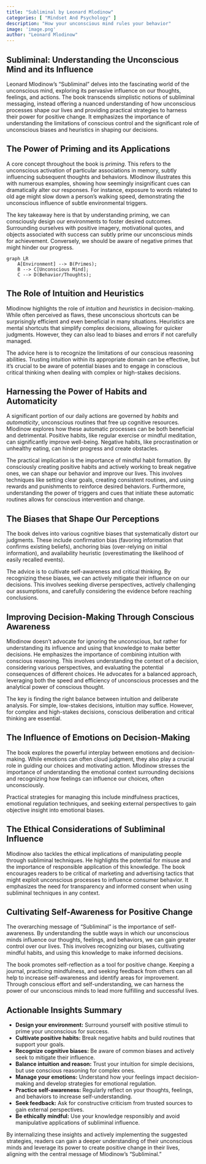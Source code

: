 ```yaml
---
title: "Subliminal by Leonard Mlodinow"
categories: [ "Mindset And Psychology" ]
description: "How your unconscious mind rules your behavior"
image: 'image.png'
author: "Leonard Mlodinow"
---
```

## Subliminal: Understanding the Unconscious Mind and its Influence

Leonard Mlodinow's "Subliminal" delves into the fascinating world of the unconscious mind, exploring its pervasive influence on our thoughts, feelings, and actions.  The book transcends simplistic notions of subliminal messaging, instead offering a nuanced understanding of how unconscious processes shape our lives and providing practical strategies to harness their power for positive change.  It emphasizes the importance of understanding the limitations of conscious control and the significant role of unconscious biases and heuristics in shaping our decisions.


## The Power of Priming and its Applications

A core concept throughout the book is *priming*. This refers to the unconscious activation of particular associations in memory, subtly influencing subsequent thoughts and behaviors. Mlodinow illustrates this with numerous examples, showing how seemingly insignificant cues can dramatically alter our responses. For instance, exposure to words related to old age might slow down a person's walking speed, demonstrating the unconscious influence of subtle environmental triggers.

The key takeaway here is that by understanding priming, we can consciously design our environments to foster desired outcomes.  Surrounding ourselves with positive imagery, motivational quotes, and objects associated with success can subtly prime our unconscious minds for achievement. Conversely, we should be aware of negative primes that might hinder our progress.

```mermaid
graph LR
    A[Environment] --> B(Primes);
    B --> C[Unconscious Mind];
    C --> D(Behavior/Thoughts);
```


## The Role of Intuition and Heuristics

Mlodinow highlights the role of *intuition* and *heuristics* in decision-making.  While often perceived as flaws, these unconscious shortcuts can be surprisingly efficient and even beneficial in many situations.  Heuristics are mental shortcuts that simplify complex decisions, allowing for quicker judgments. However, they can also lead to biases and errors if not carefully managed.

The advice here is to recognize the limitations of our conscious reasoning abilities.  Trusting intuition within its appropriate domain can be effective, but it's crucial to be aware of potential biases and to engage in conscious critical thinking when dealing with complex or high-stakes decisions.


##  Harnessing the Power of Habits and Automaticity

A significant portion of our daily actions are governed by *habits* and *automaticity*, unconscious routines that free up cognitive resources.  Mlodinow explores how these automatic processes can be both beneficial and detrimental. Positive habits, like regular exercise or mindful meditation, can significantly improve well-being. Negative habits, like procrastination or unhealthy eating, can hinder progress and create obstacles.

The practical implication is the importance of mindful habit formation.  By consciously creating positive habits and actively working to break negative ones, we can shape our behavior and improve our lives. This involves techniques like setting clear goals, creating consistent routines, and using rewards and punishments to reinforce desired behaviors.  Furthermore, understanding the power of triggers and cues that initiate these automatic routines allows for conscious intervention and change.


##  The Biases that Shape Our Perceptions

The book delves into various cognitive biases that systematically distort our judgments.  These include confirmation bias (favoring information that confirms existing beliefs), anchoring bias (over-relying on initial information), and availability heuristic (overestimating the likelihood of easily recalled events).

The advice is to cultivate self-awareness and critical thinking. By recognizing these biases, we can actively mitigate their influence on our decisions. This involves seeking diverse perspectives, actively challenging our assumptions, and carefully considering the evidence before reaching conclusions.


##  Improving Decision-Making Through Conscious Awareness

Mlodinow doesn't advocate for ignoring the unconscious, but rather for understanding its influence and using that knowledge to make better decisions.  He emphasizes the importance of combining intuition with conscious reasoning.  This involves understanding the context of a decision, considering various perspectives, and evaluating the potential consequences of different choices.  He advocates for a balanced approach, leveraging both the speed and efficiency of unconscious processes and the analytical power of conscious thought.

The key is finding the right balance between intuition and deliberate analysis.  For simple, low-stakes decisions, intuition may suffice. However, for complex and high-stakes decisions, conscious deliberation and critical thinking are essential.


##  The Influence of Emotions on Decision-Making

The book explores the powerful interplay between emotions and decision-making. While emotions can often cloud judgment, they also play a crucial role in guiding our choices and motivating action.  Mlodinow stresses the importance of understanding the emotional context surrounding decisions and recognizing how feelings can influence our choices, often unconsciously.

Practical strategies for managing this include mindfulness practices, emotional regulation techniques, and seeking external perspectives to gain objective insight into emotional biases.


##  The Ethical Considerations of Subliminal Influence

Mlodinow also tackles the ethical implications of manipulating people through subliminal techniques. He highlights the potential for misuse and the importance of responsible application of this knowledge. The book encourages readers to be critical of marketing and advertising tactics that might exploit unconscious processes to influence consumer behavior. It emphasizes the need for transparency and informed consent when using subliminal techniques in any context.


##  Cultivating Self-Awareness for Positive Change

The overarching message of "Subliminal" is the importance of self-awareness. By understanding the subtle ways in which our unconscious minds influence our thoughts, feelings, and behaviors, we can gain greater control over our lives. This involves recognizing our biases, cultivating mindful habits, and using this knowledge to make informed decisions.

The book promotes self-reflection as a tool for positive change.  Keeping a journal, practicing mindfulness, and seeking feedback from others can all help to increase self-awareness and identify areas for improvement.  Through conscious effort and self-understanding, we can harness the power of our unconscious minds to lead more fulfilling and successful lives.


##  Actionable Insights Summary

* **Design your environment:** Surround yourself with positive stimuli to prime your unconscious for success.
* **Cultivate positive habits:** Break negative habits and build routines that support your goals.
* **Recognize cognitive biases:** Be aware of common biases and actively seek to mitigate their influence.
* **Balance intuition and reason:** Trust your intuition for simple decisions, but use conscious reasoning for complex ones.
* **Manage your emotions:** Understand how your feelings impact decision-making and develop strategies for emotional regulation.
* **Practice self-awareness:** Regularly reflect on your thoughts, feelings, and behaviors to increase self-understanding.
* **Seek feedback:** Ask for constructive criticism from trusted sources to gain external perspectives.
* **Be ethically mindful:** Use your knowledge responsibly and avoid manipulative applications of subliminal influence.


By internalizing these insights and actively implementing the suggested strategies, readers can gain a deeper understanding of their unconscious minds and leverage its power to create positive change in their lives, aligning with the central message of Mlodinow's "Subliminal."

